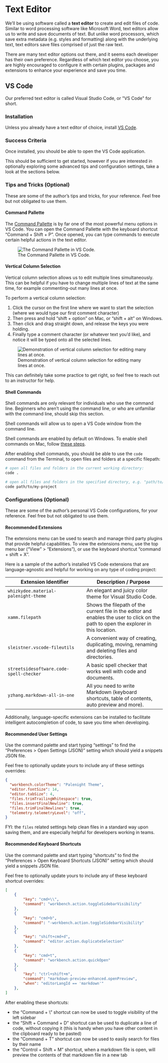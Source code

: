 

# Text Editor

We'll be using software called a **text editor** to create and edit files of code. Similar to word processing software like Microsoft Word, text editors allow us to write and save documents of text. But unlike word processors, which save extra metadata (e.g. styles and formatting) along with the underlying text, text editors save files comprised of just the raw text.

There are many text editor options out there, and it seems each developer has their own preference. Regardless of which text editor you choose, you are highly encouraged to configure it with certain plugins, packages and extensions to enhance your experience and save you time.

## VS Code

Our preferred text editor is called Visual Studio Code, or \"VS Code\" for short.

### Installation

Unless you already have a text editor of choice, install [VS Code](https://code.visualstudio.com/).

### Success Criteria

Once installed, you should be able to open the VS Code application.

This should be sufficient to get started, however if you are interested in optionally exploring some advanced tips and configuration settings, take a look at the sections below.


### Tips and Tricks (Optional)

These are some of the author's tips and tricks, for your reference. Feel free but not obligated to use them.

#### Command Pallette

The [Command Pallette](https://code.visualstudio.com/docs/getstarted/userinterface#_command-palette) is by far one of the most powerful menu options in VS Code. You can open the Command Pallette with the keyboard shortcut "Command + Shift + P". Once opened, you can type commands to execute certain helpful actions in the text editor.

![The Command Pallette in VS Code.](../images/command-pallette.png)

#### Vertical Column Selection

Vertical column selection allows us to edit multiple lines simultaneously. This can be helpful if you have to change multiple lines of text at the same time, for example commenting-out many lines at once.

To perform a vertical column selection:

  1. Click the cursor on the first line where we want to start the selection (where we would type our first comment character)
  2. Then press and hold “shift + option” on Mac, or “shift + alt” on Windows.
  3. Then click and drag straight down, and release the keys you were holding.
  4. Finally type a comment character (or whatever text you'd like), and notice it will be typed onto all the selected lines.


![Demonstration of vertical column selection for editing many lines at once.](https://user-images.githubusercontent.com/1328807/50870478-2e9b8400-1386-11e9-9378-0afadc4a7dce.gif)

<!--
![Demonstration of vertical column selection for commenting many lines at once.](https://prof-rossetti.github.io/intro-software-dev-python-book/images/vertical-column-select.gif)
-->

This can definitely take some practice to get right, so feel free to reach out to an instructor for help.

#### Shell Commands

:::{.callout-note}
Shell commands are only relevant for individuals who use the command line. Beginners who aren't using the command line, or who are unfamiliar with the command line, should skip this section.
:::

Shell commands will allow us to open a VS Code window from the command line.

Shell commands are enabled by default on Windows. To enable shell commands on Mac, follow [these steps](https://code.visualstudio.com/docs/setup/mac#_launch-vs-code-from-the-command-line).

After enabling shell commands, you should be able to use the `code` command from the Terminal, to open files and folders at a specific filepath:

```sh
# open all files and folders in the current working directory:
code .

# open all files and folders in the specified directory, e.g. "path/to/my-project":
code path/to/my-project
```


### Configurations (Optional)

These are some of the author's personal VS Code configurations, for your reference. Feel free but not obligated to use them.

#### Recommended Extensions

The extensions menu can be used to search and manage third party plugins that provide helpful capabilities. To view the extensions menu, use the top menu bar ("View" > "Extensions"), or use the keyboard shortcut "command + shift + X".

Here is a sample of the author's installed VS Code extensions that are language-agnostic and helpful for working on any type of coding project:

Extension Identifier | Description / Purpose
--- | ---
`whizkydee.material-palenight-theme` | An elegant and juicy color theme for Visual Studio Code.
`xamm.filepath` | Shows the filepath of the current file in the editor and enables the user to click on the path to open the explorer in this location.
`sleistner.vscode-fileutils` | A convenient way of creating, duplicating, moving, renaming and deleting files and directories.
`streetsidesoftware.code-spell-checker` | A basic spell checker that works well with code and documents.
`yzhang.markdown-all-in-one` | All you need to write Markdown (keyboard shortcuts, table of contents, auto preview and more).

Additionally, language-specific extensions can be installed to facilitate intelligent autocompletion of code, to save you time when developing.


#### Recommended User Settings

Use the command palette and start typing "settings" to find the "Preferences > Open Settings (JSON)" setting which should yield a snippets JSON file.

Feel free to optionally update yours to include any of these settings overrides:

```json
{
  "workbench.colorTheme": "Palenight Theme",
  "editor.fontSize": 14,
  "editor.tabSize": 4,
  "files.trimTrailingWhitespace": true,
  "files.insertFinalNewline": true,
  "files.trimFinalNewlines": true,
  "telemetry.telemetryLevel": "off",
}
```

FYI: the `files` related settings help clean files in a standard way upon saving them, and are especially helpful for developers working in teams.



#### Recommended Keyboard Shortcuts

Use the command palette and start typing "shortcuts" to find the "Preferences > Open Keyboard Shortcuts (JSON)" setting which should yield a snippets JSON file.

Feel free to optionally update yours to include any of these keyboard shortcut overrides:

```json
[
    {
        "key": "cmd+\\",
        "command": "workbench.action.toggleSidebarVisibility"
    },
    {
        "key": "cmd+b",
        "command": "-workbench.action.toggleSidebarVisibility"
    },
    {
        "key": "shift+cmd+d",
        "command": "editor.action.duplicateSelection"
    },
    {
        "key": "cmd+t",
        "command": "workbench.action.quickOpen"
    },
    {
        "key": "ctrl+shift+m",
        "command": "markdown-preview-enhanced.openPreview",
        "when": "editorLangId == 'markdown'"
    },
]

```

After enabling these shortcuts:

  + the "Command + \\" shortcut can now be used to toggle visibility of the left sidebar
  + the "Shift + Command + D" shortcut can be used to duplicate a line of code, without copying it (this is handy when you have other content in the clipboard ready to be pasted)
  + the "Command + T" shortcut can now be used to easily search for files by their name
  + the "Control + Shift + M" shortcut, when a markdown file is open, will preview the contents of that markdown file in a new tab
